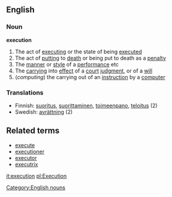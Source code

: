 ==English==
===Noun===
'''execution'''
#The act of [[executing]] or the state of being [[executed]]
#The act of [[putting]] to [[death]] or being put to death as a [[penalty]]
#The [[manner]] or [[style]] of a [[performance]] etc
#The [[carrying]] into [[effect]] of a [[court]] [[judgment]], or of a [[will]]
#(''computing'') the carrying out of an [[instruction]] by a [[computer]]

===Translations===
*Finnish: [[suoritus]], [[suorittaminen]], [[toimeenpano]], [[teloitus]] (2)
*Swedish: [[avrättning]] (2)

==Related terms==
*[[execute]]
*[[executioner]]
*[[executor]]
*[[executrix]]
[[Category:English nouns]]

[[it:execution]]
[[pl:Execution]]